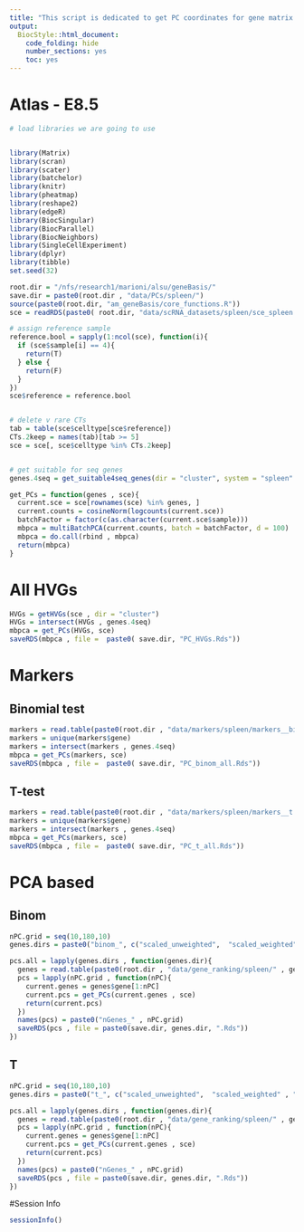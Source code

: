 ```yaml
---
title: "This script is dedicated to get PC coordinates for gene matrix for different set of features."
output:
  BiocStyle::html_document:
    code_folding: hide
    number_sections: yes
    toc: yes  
---
```

# Atlas - E8.5


```r
# load libraries we are going to use


library(Matrix)
library(scran)
library(scater)
library(batchelor)
library(knitr)
library(pheatmap)
library(reshape2)
library(edgeR)
library(BiocSingular)
library(BiocParallel)
library(BiocNeighbors)
library(SingleCellExperiment)
library(dplyr)
library(tibble)
set.seed(32)

root.dir = "/nfs/research1/marioni/alsu/geneBasis/"
save.dir = paste0(root.dir , "data/PCs/spleen/")
source(paste0(root.dir, "am_geneBasis/core_functions.R"))
sce = readRDS(paste0( root.dir, "data/scRNA_datasets/spleen/sce_spleen.Rds"))

# assign reference sample
reference.bool = sapply(1:ncol(sce), function(i){
  if (sce$sample[i] == 4){
    return(T)
  } else {
    return(F)
  }
})
sce$reference = reference.bool


# delete v rare CTs
tab = table(sce$celltype[sce$reference])
CTs.2keep = names(tab)[tab >= 5]
sce = sce[, sce$celltype %in% CTs.2keep] 


# get suitable for seq genes
genes.4seq = get_suitable4seq_genes(dir = "cluster", system = "spleen" , mean.thresh = 7, max.thresh = 350)

get_PCs = function(genes , sce){
  current.sce = sce[rownames(sce) %in% genes, ]
  current.counts = cosineNorm(logcounts(current.sce))
  batchFactor = factor(c(as.character(current.sce$sample)))
  mbpca = multiBatchPCA(current.counts, batch = batchFactor, d = 100)
  mbpca = do.call(rbind , mbpca)
  return(mbpca)
}


```

# All HVGs

```r


HVGs = getHVGs(sce , dir = "cluster")
HVGs = intersect(HVGs , genes.4seq)
mbpca = get_PCs(HVGs, sce)
saveRDS(mbpca , file =  paste0( save.dir, "PC_HVGs.Rds"))


```

# Markers 

## Binomial test

```r

markers = read.table(paste0(root.dir , "data/markers/spleen/markers__binom.tab") , header = T, sep = "\t")
markers = unique(markers$gene)
markers = intersect(markers , genes.4seq)
mbpca = get_PCs(markers, sce)
saveRDS(mbpca , file =  paste0( save.dir, "PC_binom_all.Rds"))

```

## T-test

```r


markers = read.table(paste0(root.dir , "data/markers/spleen/markers__t.tab") , header = T, sep = "\t")
markers = unique(markers$gene)
markers = intersect(markers , genes.4seq)
mbpca = get_PCs(markers, sce)
saveRDS(mbpca , file =  paste0( save.dir, "PC_t_all.Rds"))


```

# PCA based

## Binom

```r


nPC.grid = seq(10,180,10) 
genes.dirs = paste0("binom_", c("scaled_unweighted",  "scaled_weighted" , "unscaled_unweighted",  "unscaled_weighted"))

pcs.all = lapply(genes.dirs , function(genes.dir){
  genes = read.table(paste0(root.dir , "data/gene_ranking/spleen/" , genes.dir, ".tab"), header = T , sep = "\t")
  pcs = lapply(nPC.grid , function(nPC){
    current.genes = genes$gene[1:nPC]
    current.pcs = get_PCs(current.genes , sce)
    return(current.pcs)
  })
  names(pcs) = paste0("nGenes_" , nPC.grid)
  saveRDS(pcs , file = paste0(save.dir, genes.dir, ".Rds"))
})

```

## T

```r


nPC.grid = seq(10,180,10) 
genes.dirs = paste0("t_", c("scaled_unweighted",  "scaled_weighted" , "unscaled_unweighted",  "unscaled_weighted"))

pcs.all = lapply(genes.dirs , function(genes.dir){
  genes = read.table(paste0(root.dir , "data/gene_ranking/spleen/" , genes.dir, ".tab"), header = T , sep = "\t")
  pcs = lapply(nPC.grid , function(nPC){
    current.genes = genes$gene[1:nPC]
    current.pcs = get_PCs(current.genes , sce)
    return(current.pcs)
  })
  names(pcs) = paste0("nGenes_" , nPC.grid)
  saveRDS(pcs , file = paste0(save.dir, genes.dir, ".Rds"))
})


```



#Session Info

```r
sessionInfo()
```
